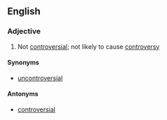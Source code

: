 ==English==
===Adjective===
{{en-adj}}

# Not [[controversial]]; not likely to cause [[controversy]]

====Synonyms====
* [[uncontroversial]] {{i|more common}}

====Antonyms====
* [[controversial]]